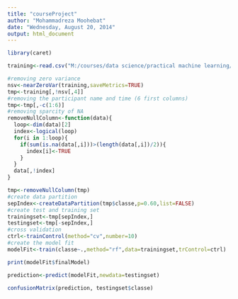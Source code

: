 ```yaml
---
title: "courseProject"
author: "Mohammadreza Moohebat"
date: "Wednesday, August 20, 2014"
output: html_document
---
```




```r
library(caret)

training<-read.csv("M:/courses/data science/practical machine learning/pml-training.csv")

#removing zero variance
nsv<-nearZeroVar(training,saveMetrics=TRUE)
tmp<-training[,!nsv[,4]]
#removing the participant name and time (6 first columns)
tmp<-tmp[,-c(1:6)]
#removing sparcity of NA
removeNullColumn<-function(data){
  loop<-dim(data)[2]
  index<-logical(loop)
  for(i in 1:loop){
    if(sum(is.na(data[,i]))>(length(data[,i])/2)){
      index[i]<-TRUE
    }
  }
  data[,!index]
}

tmp<-removeNullColumn(tmp)
#create data partition
sepIndex<-createDataPartition(tmp$classe,p=0.60,list=FALSE)
#create test and training set
trainingset<-tmp[sepIndex,]
testingset<-tmp[-sepIndex,]
#cross validation
ctrl<-trainControl(method="cv",number=10)
#create the model fit
modelFit<-train(classe~.,method="rf",data=trainingset,trControl=ctrl)

print(modelFit$finalModel)

prediction<-predict(modelFit,newdata=testingset)

confusionMatrix(prediction, testingset$classe)

```




